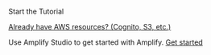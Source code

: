 <br/>
<InternalLinkButton href="/start/getting-started/setup">
  <span slot="text">Start the Tutorial</span>
</InternalLinkButton>

[Already have AWS resources? (Cognito, S3, etc.)](/lib/project-setup/use-existing-resources)

Use Amplify Studio to get started with Amplify. [Get started](https://sandbox.amplifyapp.com/getting-started)

